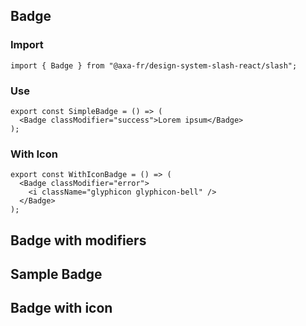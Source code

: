 
<Meta of={BadgeStories} />

## Badge

### Import

```tsx title="test.js"
import { Badge } from "@axa-fr/design-system-slash-react/slash";
```

### Use

```tsx title="test.js"
export const SimpleBadge = () => (
  <Badge classModifier="success">Lorem ipsum</Badge>
);
```

### With Icon

```tsx title="test.js"
export const WithIconBadge = () => (
  <Badge classModifier="error">
    <i className="glyphicon glyphicon-bell" />
  </Badge>
);
```

## Badge with modifiers

<Canvas of={BadgeStories.MultiExamples} />

## Sample Badge

<Canvas of={BadgeStories.Default} />
<Controls of={BadgeStories.Default} />

## Badge with icon

<Canvas of={BadgeStories.BadgeIconStory} />
<Controls of={BadgeStories.BadgeIconStory} />
